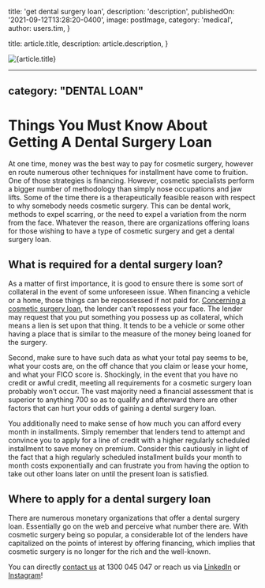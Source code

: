 
  title: 'get dental surgery loan',
  description: 'description',
  publishedOn: '2021-09-12T13:28:20-0400',
  image: postImage,
  category: 'medical',
  author: users.tim,
}

  title: article.title,
  description: article.description,
}


<Image src={postImage} alt={article.title} />

---
category: "DENTAL LOAN"
---

# Things You Must Know About Getting A Dental Surgery Loan

At one time, money was the best way to pay for cosmetic surgery, however en route numerous other techniques for installment have come to fruition. One of those strategies is financing. However, cosmetic specialists perform a bigger number of methodology than simply nose occupations and jaw lifts. Some of the time there is a therapeutically feasible reason with respect to why somebody needs cosmetic surgery. This can be dental work, methods to expel scarring, or the need to expel a variation from the norm from the face. Whatever the reason, there are organizations offering loans for those wishing to have a type of cosmetic surgery and get a dental surgery loan.

## What is required for a dental surgery loan?

As a matter of first importance, it is good to ensure there is some sort of collateral in the event of some unforeseen issue. When financing a vehicle or a home, those things can be repossessed if not paid for. [Concerning a cosmetic surgery loan](https://medical.tlc.com.au/cosmetic-surgery/), the lender can’t repossess your face. The lender may request that you put something you possess up as collateral, which means a lien is set upon that thing. It tends to be a vehicle or some other having a place that is similar to the measure of the money being loaned for the surgery.

Second, make sure to have such data as what your total pay seems to be, what your costs are, on the off chance that you claim or lease your home, and what your FICO score is. Shockingly, in the event that you have no credit or awful credit, meeting all requirements for a cosmetic surgery loan probably won’t occur. The vast majority need a financial assessment that is superior to anything 700 so as to qualify and afterward there are other factors that can hurt your odds of gaining a dental surgery loan.

You additionally need to make sense of how much you can afford every month in installments. Simply remember that lenders tend to attempt and convince you to apply for a line of credit with a higher regularly scheduled installment to save money on premium. Consider this cautiously in light of the fact that a high regularly scheduled installment builds your month to month costs exponentially and can frustrate you from having the option to take out other loans later on until the present loan is satisfied.

## Where to apply for a dental surgery loan

There are numerous monetary organizations that offer a dental surgery loan. Essentially go on the web and perceive what number there are. With cosmetic surgery being so popular, a considerable lot of the lenders have capitalized on the points of interest by offering financing, which implies that cosmetic surgery is no longer for the rich and the well-known.

You can directly [contact us](https://tlc.com.au/contact-us/) at 1300 045 047 or reach us via [LinkedIn](https://www.linkedin.com/company/tlc-total-lifestyle-credit/) or [Instagram](https://www.instagram.com/tlc.aus/)!
